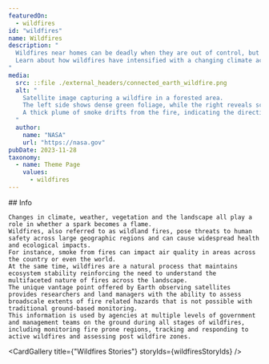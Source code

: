 ```yaml
---
featuredOn:
  - wildfires 
id: "wildfires"
name: Wildfires
description: "
  Wildfires near homes can be deadly when they are out of control, but wildfires are also key to keeping ecosystems healthy and thriving.
  Learn about how wildfires have intensified with a changing climate across the world and how Earth data are being used to identify, track and monitor wildfires and their associated risks.
"
media:
  src: ::file ./external_headers/connected_earth_wildfire.png
  alt: "
    Satellite image capturing a wildfire in a forested area.
    The left side shows dense green foliage, while the right reveals scorched earth and active fire lines with bright orange flames.
    A thick plume of smoke drifts from the fire, indicating the direction of the wind.
  "
  author:
    name: "NASA"
    url: "https://nasa.gov"
pubDate: 2023-11-28
taxonomy:
  - name: Theme Page
    values:
      - wildfires
---
```



<Block type='wide'>
  <Prose>
    ## Info

    Changes in climate, weather, vegetation and the landscape all play a role in whether a spark becomes a flame.
    Wildfires, also referred to as wildland fires, pose threats to human safety across large geographic regions and can cause widespread health and ecological impacts.
    For instance, smoke from fires can impact air quality in areas across the country or even the world.
    At the same time, wildfires are a natural process that maintains ecosystem stability reinforcing the need to understand the multifaceted nature of fires across the landscape.
    The unique vantage point offered by Earth observing satellites provides researchers and land managers with the ability to assess broadscale extents of fire related hazards that is not possible with traditional ground-based monitoring.
    This information is used by agencies at multiple levels of government and management teams on the ground during all stages of wildfires, including monitoring fire prone regions, tracking and responding to active wildfires and assessing post wildfire zones.
  </Prose>
</Block>

<CardGallery title={"Wildfires Stories"} storyIds={wildfiresStoryIds} />